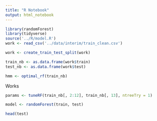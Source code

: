 ```yaml
---
title: "R Notebook"
output: html_notebook
---
```


```r
library(randomForest)
library(tidyverse)
source('../R/model.R')
work <- read_csv('../data/interim/train_clean.csv')
```

```r
work <- create_train_test_split(work)

train_nb <- as.data.frame(work$train)
test_nb <- as.data.frame(work$test)
```

```r
hmm <- optimal_rf(train_nb)
```


Works
```r
params <- tuneRF(train_nb[, 2:12], train_nb[, 13], ntreeTry = 1)
```

```r
model <- randomForest(train, test)
```

```r
head(test)
```

